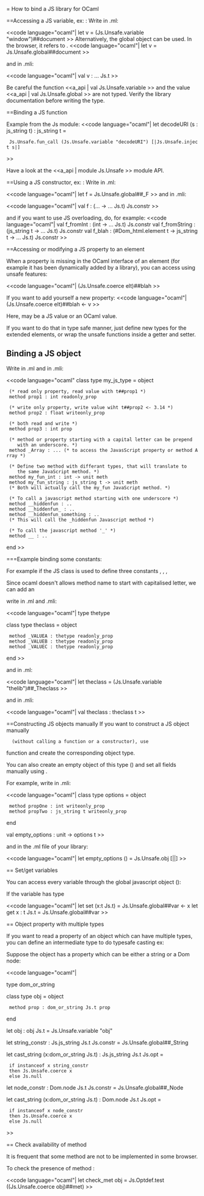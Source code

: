 = How to bind a JS library for OCaml

==Accessing a JS variable, ex: {{{document}}}:
Write in .ml:

<<code language="ocaml"|
let v = (Js.Unsafe.variable "window")##document
>>
Alternatively, the global object can be used. In the browser, it refers to {{{window}}}.
<<code language="ocaml"|
let v = Js.Unsafe.global##document
>>

and in .mli:

<<code language="ocaml"|
val v : ... Js.t
>>

Be careful the function <<a_api | val Js.Unsafe.variable >>
and the value <<a_api | val Js.Unsafe.global >> are not typed.
Verify the library documentation before writing the type.

==Binding a JS function

Example from the Js module:
<<code language="ocaml"|
let decodeURI (s : js_string t) : js_string t =
  Js.Unsafe.fun_call (Js.Unsafe.variable "decodeURI") [|Js.Unsafe.inject s|]
>>

Have a look at the <<a_api | module Js.Unsafe >> module API.

==Using a JS constructor, ex: {{{F}}}:
Write in .ml:

<<code language="ocaml"|
let f = Js.Unsafe.global##_F
>>
and in .mli:

<<code language="ocaml"|
val f : (... -> ... Js.t) Js.constr
>>

and if you want to use JS overloading, do, for example:
<<code language="ocaml"|
val f_fromInt : (int -> ... Js.t) Js.constr
val f_fromString : (js_string t -> ... Js.t) Js.constr
val f_blah : (#Dom_html.element t -> js_string t -> ... Js.t) Js.constr
>>

==Accessing or modifying a JS property to an element

When a property is missing in the OCaml interface of an element (for example
it has been dynamically added by a library), you can access using unsafe
features:

<<code language="ocaml"|
(Js.Unsafe.coerce elt)##blah
>>

If you want to add yourself a new property:
<<code language="ocaml"|
(Js.Unsafe.coerce elt)##blah <- v
>>

Here, {{{v}}} may be a JS value or an OCaml value.

If you want to do that in type safe manner, just define new types for the
extended elements, or wrap the unsafe functions inside a getter and setter.

== Binding a JS object ==

Write in .ml and in .mli:

<<code language="ocaml"
class type my_js_type = object

  (* read only property, read value with t##prop1 *)
  method prop1 : int readonly_prop

  (* write only property, write value wiht t##prop2 <- 3.14 *)
  method prop2 : float writeonly_prop

  (* both read and write *)
  method prop3 : int prop

  (* method or property starting with a capital letter can be prepend
     with an underscore. *)
  method _Array : ... (* to access the JavasScript property or method Array *)

  (* Define two method with differant types, that will translate to
     the same JavaScript method. *)
  method my_fun_int : int -> unit meth
  method my_fun_string : js_string t -> unit meth
  (* Both will actually call the my_fun JavaScript method. *)

  (* To call a javascript method starting with one underscore *)
  method __hiddenfun : ..
  method __hiddenfun_ : ..
  method __hiddenfun_something : ..
  (* This will call the _hiddenfun Javascript method *)

  (* To call the javascript method '_' *)
  method __ : ..
end
>>

===Example binding some constants:

For example if the JS class is used to define three constants {{{thelib.Theclass.VALUEA}}}, {{{thelib.Theclass.VALUEB}}}, {{{thelib.Theclass.VALUEC}}},

Since ocaml doesn't allows method name to start with capitalised letter, we can add an {{{_}}}

write in .ml and .mli:

<<code language="ocaml"|
type thetype

class type theclass = object
  method _VALUEA : thetype readonly_prop
  method _VALUEB : thetype readonly_prop
  method _VALUEC : thetype readonly_prop
end
>>

and in .ml:

<<code language="ocaml"|
let theclass = (Js.Unsafe.variable "thelib")##_Theclass
>>

and in .mli:

<<code language="ocaml"|
val theclass : theclass t
>>

==Constructing JS objects manually
If you want to construct a JS object manually
   (without calling a function or a constructor), use
function {{{Js.Unsafe.obj}}}
and create the corresponding object type.

You can also create an empty object of this type ({{{Js.Unsafe.obj [||]}}})
and set all fields manually using {{{o##prop <- ...}}}.

For example, write in .mli:

<<code language="ocaml"|
class type options = object
  method propOne : int writeonly_prop
  method propTwo : js_string t writeonly_prop
end

val empty_options : unit -> options t
>>

and in the .ml file of your library:

<<code language="ocaml"|
let empty_options () = Js.Unsafe.obj [||]
>>

== Set/get variables

You can access every variable through the global javascript object ({{{window}}}):

If the variable {{{var}}} has type {{{t Js.t}}}

<<code language="ocaml"|
let set (x:t Js.t) = Js.Unsafe.global##var <- x
let get x : t Js.t = Js.Unsafe.global##var
>>

== Object property with multiple types

If you want to read a property of an object which can have multiple types, you can define an intermediate type to do typesafe casting ex:

Suppose the object {{{obj}}} has a property {{{prop}}} which can be either a string or a Dom node:

<<code language="ocaml"|

type dom_or_string

class type obj = object
  method prop : dom_or_string Js.t prop
end

let obj : obj Js.t = Js.Unsafe.variable "obj"

let string_constr : Js.js_string Js.t Js.constr = Js.Unsafe.global##_String

let cast_string (x:dom_or_string Js.t) : Js.js_string Js.t Js.opt =
  if instanceof x string_constr
  then Js.Unsafe.coerce x
  else Js.null

let node_constr : Dom.node Js.t Js.constr = Js.Unsafe.global##_Node

let cast_string (x:dom_or_string Js.t) : Dom.node Js.t Js.opt =
  if instanceof x node_constr
  then Js.Unsafe.coerce x
  else Js.null

>>

== Check availability of method

It is frequent that some method are not to be implemented in some browser.

To check the presence of method {{{met}}}:

<<code language="ocaml"|
let check_met obj = Js.Optdef.test ((Js.Unsafe.coerce obj)##met)
>>
